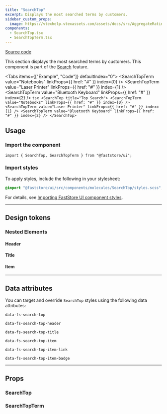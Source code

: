 ```yaml
---
title: "SearchTop"
excerpt: Displays the most searched terms by customers.
sidebar_custom_props:
  image: https://vtexhelp.vtexassets.com/assets/docs/src/AggregateRating___a8300916874f5a11de7633b7cabc12e9.png
components:
  - SearchTop.tsx
  - SearchTopTerm.tsx
---
```


[<i class="fa-brands fa-github"></i> Source code](https://github.com/vtex/faststore/tree/main/packages/components/src/molecules/SearchTop)

This section displays the most searched terms by customers. This component is part of the [Search](https://developers.vtex.com/docs/guides/faststore/feature-search) feature.

<Tabs items={["Example", "Code"]} defaultIndex="0">
  <Tab>
    <OverviewSection>
      <SearchTop title="Top Search">
        <SearchTopTerm value="Notebooks" linkProps={{ href: "#" }} index={0} />
        <SearchTopTerm
          value="Laser Printer"
          linkProps={{ href: "#" }}
          index={1}
        />
        <SearchTopTerm
          value="Bluetooth Keyboard"
          linkProps={{ href: "#" }}
          index={2}
        />
      </SearchTop>
    </OverviewSection>
  </Tab>
  <Tab>
    ```tsx
    <SearchTop title="Top Search">
      <SearchTopTerm value="Notebooks" linkProps={{ href: "#" }} index={0} />
      <SearchTopTerm
        value="Laser Printer"
        linkProps={{ href: "#" }}
        index={1}
      />
      <SearchTopTerm
        value="Bluetooth Keyboard"
        linkProps={{ href: "#" }}
        index={2}
      />
    </SearchTop>
    ```
  </Tab>
</Tabs>

## Usage

### Import the component

```tsx
import { SearchTop, SearchTopTerm } from "@faststore/ui";
```

### Import styles

To apply styles, include the following in your stylesheet:

```scss
@import "@faststore/ui/src/components/molecules/SearchTop/styles.scss";
```

For details, see [Importing FastStore UI component styles](https://developers.vtex.com/docs/guides/faststore/using-themes-importing-ui-components-styles).

---

## Design tokens

<TokenTable>
  <TokenRow token="--fs-search-top-padding-top" value="var(--fs-spacing-2)" />
  <TokenRow token="--fs-search-top-padding-right" value="var(--fs-spacing-3)" />
  <TokenRow
    token="--fs-search-top-padding-bottom"
    value="var(--fs-search-top-padding-top)"
  />
  <TokenRow
    token="--fs-search-top-padding-left"
    value="var(--fs-search-top-padding-right)"
  />
  <TokenDivider />
  <TokenRow
    token="--fs-search-top-transition-property"
    value="var(--fs-transition-property)"
  />
  <TokenRow
    token="--fs-search-top-transition-function"
    value="var(--fs-transition-function)"
  />
  <TokenRow
    token="--fs-search-top-transition-timing"
    value="var(--fs-transition-timing)"
  />
</TokenTable>

### Nested Elements

#### Header

<TokenTable>
  <TokenRow
    token="--fs-search-top-header-padding-top"
    value="var(--fs-spacing-1)"
  />
  <TokenRow
    token="--fs-search-top-header-padding-bottom"
    value="var(--fs-search-top-header-padding-top)"
  />
</TokenTable>

#### Title

<TokenTable>
  <TokenRow
    token="--fs-search-top-title-size"
    value="var(--fs-text-size-lead)"
  />
  <TokenRow token="--fs-search-top-title-line-height" value="1.5" />
</TokenTable>

#### Item

<TokenTable>
  <TokenRow
    token="--fs-search-top-item-column-gap"
    value="var(--fs-spacing-1)"
  />
  <TokenRow
    token="--fs-search-top-item-text-size"
    value="var(--fs-text-size-2)"
  />
  <TokenRow token="--fs-search-top-item-line-height" value="1.25" />
  <TokenRow
    token="--fs-search-top-item-bkg-color-hover"
    value="var(--fs-color-tertiary-bkg-hover)"
    isColor
  />
</TokenTable>

---

## Data attributes

You can target and override `SearchTop` styles using the following data attributes:

`data-fs-search-top`

`data-fs-search-top-header`

`data-fs-search-top-title`

`data-fs-search-top-item`

`data-fs-search-top-item-link`

`data-fs-search-top-item-badge`

---

## Props

### SearchTop

<ComponentPropsSection component="SearchTop" />

### SearchTopTerm

<ComponentPropsSection component="SearchTopTerm" />
